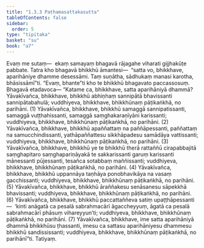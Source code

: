 ```yaml
---
title: "1.3.3 Paṭhamasattakasutta"
tableOfContents: false
sidebar:
  order: 5
type: "tipitaka"
basket: "su"
book: "a7"
---
```



<DynamicBreadcrumb />

<Division number="23" book="a7">

<Paragraph number="118" book="a7">
Evaṃ me sutaṃ—  ekaṃ samayaṃ bhagavā rājagahe viharati gijjhakūṭe pabbate. Tatra kho bhagavā bhikkhū āmantesi—  “satta vo, bhikkhave, aparihāniye dhamme desessāmi. Taṃ suṇātha, sādhukaṃ manasi karotha, bhāsissāmī”ti. “Evaṃ, bhante”ti kho te bhikkhū bhagavato paccassosuṃ. Bhagavā etadavoca—
</Paragraph>

<Paragraph number="119" book="a7">
“Katame ca, bhikkhave, satta aparihāniyā dhammā? Yāvakīvañca, bhikkhave, bhikkhū abhiṇhaṃ sannipātā bhavissanti sannipātabahulā; vuddhiyeva, bhikkhave, bhikkhūnaṃ pāṭikaṅkhā, no parihāni. (1)
</Paragraph>

<Paragraph number="120" book="a7">
Yāvakīvañca, bhikkhave, bhikkhū samaggā sannipatissanti, samaggā vuṭṭhahissanti, samaggā saṃghakaraṇīyāni karissanti; vuddhiyeva, bhikkhave, bhikkhūnaṃ pāṭikaṅkhā, no parihāni. (2)
</Paragraph>

<Paragraph number="121" book="a7">
Yāvakīvañca, bhikkhave, bhikkhū apaññattaṃ na paññāpessanti, paññattaṃ na samucchindissanti, yathāpaññattesu sikkhāpadesu samādāya vattissanti; vuddhiyeva, bhikkhave, bhikkhūnaṃ pāṭikaṅkhā, no parihāni. (3)
</Paragraph>

<Paragraph number="122" book="a7">
Yāvakīvañca, bhikkhave, bhikkhū ye te bhikkhū therā rattaññū cirapabbajitā saṃghapitaro saṃghapariṇāyakā te sakkarissanti garuṃ karissanti mānessanti pūjessanti, tesañca sotabbaṃ maññissanti; vuddhiyeva, bhikkhave, bhikkhūnaṃ pāṭikaṅkhā, no parihāni. (4)
</Paragraph>

<Paragraph number="123" book="a7">
Yāvakīvañca, bhikkhave, bhikkhū uppannāya taṇhāya ponobhavikāya na vasaṃ gacchissanti; vuddhiyeva, bhikkhave, bhikkhūnaṃ pāṭikaṅkhā, no parihāni. (5)
</Paragraph>

<Paragraph number="124" book="a7">
Yāvakīvañca, bhikkhave, bhikkhū āraññakesu senāsanesu sāpekkhā bhavissanti; vuddhiyeva, bhikkhave, bhikkhūnaṃ pāṭikaṅkhā, no parihāni. (6)
</Paragraph>

<Paragraph number="125" book="a7">
Yāvakīvañca, bhikkhave, bhikkhū paccattaññeva satiṃ upaṭṭhāpessanti—  ‘kinti anāgatā ca pesalā sabrahmacārī āgaccheyyuṃ, āgatā ca pesalā sabrahmacārī phāsuṃ vihareyyun’ti; vuddhiyeva, bhikkhave, bhikkhūnaṃ pāṭikaṅkhā, no parihāni. (7)
</Paragraph>

<Paragraph number="126" book="a7">
Yāvakīvañca, bhikkhave, ime satta aparihāniyā dhammā bhikkhūsu ṭhassanti, imesu ca sattasu aparihāniyesu dhammesu bhikkhū sandississanti; vuddhiyeva, bhikkhave, bhikkhūnaṃ pāṭikaṅkhā, no parihānī”ti.

</Paragraph>
</Division>

<Paragraph number="127" type="center" book="a7">
Tatiyaṃ.
</Paragraph>